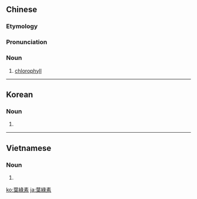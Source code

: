 {{also|葉緑素|叶绿素}}
==Chinese==
{{zh-forms|s=叶绿素}}
{{wikipedia|lang=zh|葉綠素}}

===Etymology===
{{zh-compound|葉|綠|素|leaf|green|substance}}

===Pronunciation===
{{zh-pron
|m=yèlǜsù
|cat=n
}}

===Noun===
{{zh-noun}}

# {{lb|zh|biochemistry}} [[chlorophyll]]

----

==Korean==
{{ko-hanjatab|葉|綠|素}}

===Noun===
{{ko-noun|rv=yeomnokso|hangeul=엽록소}}

# {{hanja form of|엽록소|[[chlorophyll]]}}

----

==Vietnamese==
{{vi-hantutab|葉|綠|素}}

===Noun===
{{vi-hantu}}

# {{han tu form of|diệp lục tố|[[chlorophyll]]}}

[[ko:葉綠素]]
[[ja:葉綠素]]